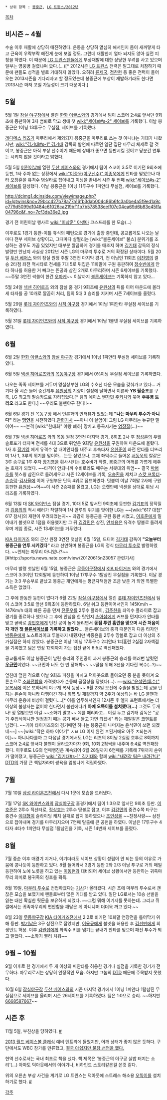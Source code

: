  * 상위 항목 : [[봉중근]], [[LG 트윈스/2012년]]

[[목차]]
== 비시즌 ~ 4월 ==
수술 이후 재활에 상당히 매진하였다. 운동을 상당히 열심히 해서인지 몸이 새까맣게 타고 근육이 우락부락 해진게 눈에 보일 정도. 그런데 재활한지 얼마 되지도 않아 실전 피칭을 하였다. 이 때문에 [[LG 트윈스]]팬들에게 부상재발에 대한 상당한 우려를 사고 있으며 일부는 영웅병 걸렸냐며 깠다.(...)[* 2012시즌 [[LG 트윈스]] 전력은 말그대로 처참하기 때문에 팬들도 성적을 별로 기대하지 않았다. 오히려 [[류제국]], [[정찬헌]] 등 좋은 전력이 들어오는 2013시즌을 기다리자고 할 정도였는데 봉중근에 부상이 재발하기라도 한다면 2013시즌 마저 꼬일 가능성이 크기 때문이다.]

== 5월 ==
5월 1일 [[잠실 야구장]]에서 열린 [[한화 이글스]]와의 경기에서 팀이 스코어 2:4로 앞서던 9회초에 등판하여 3자 범퇴로 막고 생애 첫 [[wiki:"세이브#s-2" 세이브]]를 기록했다. 이날 봉중근은 1이닝 13투구수 무실점, 세이브를 기록했다.

[[레다메스 리즈]]가 마무리에서 제외되자 봉중근을 마무리로 쓰는 것 아니냐는 기대가 나왔지만, [[wiki:"김기태#s-1" 김기태]] 감독의 발언에 따르면 일단 집단 마무리 체제로 갈 것이고, 봉중근은 아직 부상 선수이기 때문에 상태가 좋으면 등판시킬 것이고 당분간 연투는 시키지 않을 것이라고 밝혔다.

5월 5일 [[어린이날]]에 열린 [[두산 베어스]]와의 경기에서 팀이 스코어 3:5로 이기던 9회초에 등판, 1사 주자 없는 상황에서 [[wiki:"이종욱(야구선수)" 이종욱]]에게 안타를 맞았으나 대타 오장훈을 유격수 병살타로 잡아내고 이닝을 끝내서 시즌 두 번째 [[wiki:"세이브#s-2" 세이브]]를 달성했다. 이날 봉중근은 1이닝 11투구수 1피안타 무실점, 세이브를 기록했다.

http://dcimg1.dcinside.com/viewimage.php?id=lgtwins&no=29bcc427b78a77a16fb3dab004c86b6fc3a0be4a5f9ed1a9ce779d5099d10484c61026ca219bf11b7b578538eeff07c04ea69d6b83e45ffa04796c&f_no=7cf3da36e2.jpg

경기 전 어린이날 행사로 [[wiki:"이상훈" 야생마]] 코스프레를 한 모습(...)

이후로도 1경기 등판-이틀 휴식의 패턴으로 경기에 출장 중인데, 공교롭게도 나오는 날마다 전부 세이브 상황이고, 그때마다 살떨리는 [wiki:"블론세이브" 불쇼] 분위기를 조성하는 경우도 가끔 있었지만 대부분 깔끔하게 경기를 매조지 하며 [[김기태]] 감독의 정식 발령만 안났지 사실상 2012년 시즌 LG의 마무리 투수로 거의 확정된 상태이다. 5월 20일 [[두산 베어스]] 와의 잠실 원정 주말 3연전 마지막 경기, 전 이닝인 11회초 [[이진영]]의 결승 2타점 좌전 적시타로 전세를 7대 5로 뒤집은 11회말에 구원 등판하여 [[정수빈]]에게 안타 하나를 허용한 거 빼고는 뜬공과 삼진 2개로 마무리하며 시즌 6세이브를 기록했다. ~~주말 3연전 싹쓸이 한건 [[오마케]]~~ 이날까지 [[블론세이브]]는 기록하지 않고 있다... 

5월 24일 [[넥센 히어로즈]] 와의 잠실 홈 경기 9회초에 [[유원상]]의 뒤를 이어 마운드에 올라 세 타자를 공 10개로 깔끔히 처리, 팀의 5대 3 승리를 지키며 시즌 7세이브를 올렸다.

5월 29일 [[롯데 자이언츠]]와의 [[사직 야구장]] 경기에서 1이닝 1피안타 무실점 세이브를 기록하였다.

5월 31일 [[롯데 자이언츠]]와의 [[사직 야구장]] 경기에서 1이닝 1볼넷 무실점 세이브를 기록하였다.

== 6월 ==
6월 2일 [[한화 이글스]]와의 [[잠실 야구장]] 경기에서 1이닝 1피안타 무실점 세이브를 기록하였다.

6월 5일 [[넥센 히어로즈]]와의 [[목동야구장]] 경기에서 0⅓이닝 무실점 세이브를 기록하였다.

나오는 족족 세이브를 거두며 명실상부한 LG의 수호신 다운 모습을 갖춰가고 있다... 거기다 올 시즌 들어 중간계투 [[유원상]]의 기량이 절정에 달하면서 이른바 '''YB 필승조'''를 구축, LG 최고의 필승카드로 자리잡았다.[* 팀의 에이스 [[벤자민 주키치]]와 묶어 '''주유봉 트리오''' 라고도 한다.] ~~우리도 불펜야구 한다!!~~

6월 6일 경기 전 목동구장 에서 언론과의 인터뷰가 있었는데 '''"나는 마무리 투수가 아니다"''' 라는 '''[[망언]]'''을 시전하였다.[http://sports.news.nate.com/view/20120607n09722 관련기사] ~~아니 이 살암이! 그럼 LG 마무리는 뉴규란 말이여~~ ~~본격 [wiki:"한대화" 야왕 폐하] 땅치고 통곡시키는 [[염장]]질(...)~~

6월 7일 [[넥센 히어로즈]] 와의 목동 원정 3연전 마지막 경기, 8회초 2사 후 [[정성훈]]의 우월 솔로포가 터지며 전세를 4대 3으로 뒤엎은 9회말 [[유원상]]을 구원하여 마운드에 올랐다. 1사 후 [[장기영]] 에게 유격수 앞 내야안타를 내주고 후속타자 [[유한준]]이 좌전 안타를 터뜨리며 1사 1, 3루의 위기를 맞이하... 는듯 싶었으나, 교체 좌익수로 들어온 [[서동욱]]의 칼같은 3루 송구로 1루 주자 [[장기영]]을 횡사시키는 호수비가 작렬, 봉중근의 어깨를 가볍게 해주는 호재가 되었다. ~~타격이 안되니까 수비로라도 때우는 서봇대의 위엄~~ 결국 [[박병호]]를 헛스윙 삼진으로 돌려세우고 시즌 12세이브를 기록, [[오승환]]을 제치고 [[스캇 프록터]]-[[손승락]]-[[김사율]]에 이어 구원부문 단독 4위로 점프하였다. 덧붙여 이날 7회말 2사에 구원 등판한 [[유원상]]~~어~~이 시즌 2승째를 올렸고, LG는 오랫만에 넥센을 상대로 위닝 시리즈를 기록하였다.

6월 13일 대 [[SK 와이번스]] 잠실 경기, 10대 5로 앞서던 9회초에 등판한 [[김기표]]의 장작질과 [[김용의]]의 적시 에러가 작렬하며 1사 만루의 위기를 맞이한 LG는 ~~[wiki:"617 대첩" 617 참사]의 재현이 우려되었는지~~ 과감히 봉중근을 구원 등판 시켰고, [[이호준]]에게 밀어내기 볼넷으로 1점을 허용했지만 그 뒤 [[김강민]]은 삼진, [[안치용]]은 유격수 땅볼로 돌려세우며 게임 종료, 시즌 13세이브를 거두었다.

[[KIA 타이거즈]] 와의 군산 원정 3연전 첫날인 6월 15일, 드디어 [[김기태]] 감독이 '''"오늘부터 봉중근을 연투 시키겠다"''' 라고 선언하며 봉중근을 LG의 정식 [[마무리 투수]]로 발령하였다. ~~언제는 마무리 아니었나?~~ [#http://sports.news.nate.com/view/20120615n23057 관련기사]

마무리 발령 첫날인 6월 15일, 봉중근은 [[무등야구장]]에서 [[KIA 타이거즈]] 와의 경기에서 스코어 3:3이던 12회말에 등판하여 1이닝 17투구수 1탈삼진 무실점을 기록했다. 이날 경기는 3:3 무승부로 끝났고 봉중근 개인에게는 평균자책점만 조금 낮춘 거 외엔 특별한 소득은 없었다.

그 후에 한동안 등판이 없다가 6월 22일 [[잠실 야구장]]에서 열린 [[롯데 자이언츠]]전에서 팀이 스코어 3:5로 앞선 9회초에 등판하였다. 6일 쉬고 등판이어서인지 145Km/h ~ 147Km/h 대의 빠른 공을 던져 [[전준우]]를 2루수 플라이, [[김주찬]]을 좌익수 플라이로 잡고 경기를 종료하나 했으나 그 후에 안심을 한 탓인지 [[손아섭]]에게 커브를 던지다가 안타를 맞고 곧바로 [[강민호]]에게 던진 공이 높게 몰리면서 '''동점 투런 홈런을 맞으며 시즌 처음이자 개인 첫 [[블론세이브]]를 기록하고 말았다'''…. 블론세이브의 충격 때문인지 다음 타자인 [[박종윤]]에게 노스트라이크 투볼까지 내줬지만 박종윤을 2루수 땅볼로 잡고 더 이상의 추가실점은 하지 않았다.
봉중근은 이낭 1이닝 17투구수 2피안타 1피홈런 2실점 2자책점을 기록했고 팀은 연장 12회까지 가는 접전 끝에 6:5로 역전패했다.

공교롭게도 이날 봉중근이 날린 승리의 주인공이 과거 봉중근의 승리를 여러번 날렸던 '''[[우규민]]'''이었다. 
~~규민아 너도 한 번 당해봐~~ ~~딸을 위해 3년을 기다린 복수(…?)~~

엎친데 덮친 격으로 이날 9회초 피칭을 마치고 덕아웃으로 돌아오던 중 분을 못이겨 오른손으로 [[소화전]]함을 가격했다가 손등뼈 골절상을 당했다(…). ~~[[wiki:"윤석민(투수)" 윤복서]]에 이은 또하나의 야구계 복서 등장~~ 6월 23일 오전에 수술을 받았는데 공을 던지는 왼손이 아니라 다행이긴 하나 회복 및 재활까지 약 2주가 예상되는 바 LG 불펜과 마무리 운용에 비상이 걸렸다….[* 이를 염두해서인지 12시즌 후 엘지 프런트에서는 더 이상의 불상사는 없어야 한다면서 불펜에다가 '''아예 오뚝이를 설치했다(...)''' 그것도 두개나! 정 열받으면 이걸 ~~소화기 말고~~ 얘를 때리라고... 이걸 두고 김기태 감독은 "공기 주입식이니깐 원정경기 때는 공기 빼서 들고 가면 되겠네" 라는 깨알같은 코멘트를 남겼다. ~~기아 타이거즈와의 경기때면 하나는 봉중근이 나머지는 윤석민이 쓰면 되겠네~~] ~~[wiki:"작은 하마 이야기" ㅅㅂ LG 이제 완전 ㅈ된거에요 아주 ㅈ되는거야]~~ 아니나다를까 그 다음날 경기에서도 LG는 리즈의 8이닝 2실점 호투로 8회까지 스코어 2:4로 앞서다 불펜이 올라오자마자 9회, 10회 2점씩을 내주며 6:4로 역전패당했다. 이후로도 LG의 연패행진은 계속되어 6월 28일까지 6연패를 기록해 7위까지 순위가 떨어졌고, 봉중근은 [[wiki:"김기태#s-1" 김기태]]와 함께 [[wiki:"내려갈 팀은 내려간다" DTD]]의 가장 큰 책임자라며 쌍욕을 엄청나게 적립하였다.

== 7월 ==
7월 10일 [[삼성 라이온즈]]전에서 다시 1군에 모습을 드러냈다.

7월 17일 [[SK 와이번스]]와의 [[잠실야구장]] 홈경기에서 팀이 1:3으로 앞서던 9회초 등판. [[이호준]]은 2루수 직선타로, [[정상호]]는 2루수 땅볼로 잡고, 이후 [[김강민]]의 중견수쪽 타구는 중견수 [[이대형]]이 슬라이딩 캐치 실패로 잡지 못하였으나 [[조인성]]을 ~~친정사랑~~ 삼진으로 잡아내며 경기를 마무리지으며 7연패 탈출에 큰 공헌을 하였다.
이날은 17투구수 4타자 4타수 1피안타 무실점 1탈삼진을 기록, 시즌 14번째 세이브를 올렸다.

== 8월 ==
7월 중순 이후 매경기 지거나, 이기더라도 세이브 상황이 성립이 안 되는 등의 이유로 가뭄에 콩나듯이 등판하고 있다. 8월 들어와서 3경기 등판 2와 2/3 이닝 투구로 거의 매일 등판하여 노예 노릇을 하고 있는 [[이동현]]과 대비되어 세이브 상황에서만 등판하는 귀족마무리 의미로 봉귀족의 칭호를 획득.

8월 19일, [[마무리 투수]]로 전업하겠다는 [http://news.naver.com/main/read.nhn?mode=LSD&mid=sec&sid1=107&oid=109&aid=0002400350 기사]가 올라왔다. 시즌 초에 마무리 투수로서 괜찮은 모습을 보였기에 팬들로부터 많은 기대를 받고 있다. 일단 LG로서는 10승 선발을 잃는 대신 확실한 뒷문을 보유하게 되었다. ~~그럼 뭐해 이기지를 못하는데. 그리고 쥐갤에서는 귀족마무리의 편안함을 깨달은 게 아니냐며 더더욱 까고 있다.~~

8월 23일 [[무등야구장]] [[KIA 타이거즈]]전에서 2:2로 비기던 10회말 연장전을 틀어막기 위해 등판. [[박기남]]은 3구 삼진으로 잡았지만, [[이용규]]에게 볼넷을 허용한 후 [[김선빈]]에게 희생번트 허용. 이후 [[김원섭]]에게 좌익수 키를 넘기는 끝내기 안타를 맞으며 패전 투수가 되고 말았다. ~~소화기 빨리 치워~~

== 9월 ~ 10월 ==
9월 이후로 한 경기에서 두 개 이상의 피안타를 허용한 경기나 실점을 기록한 경기가 전무하다. 마무리로서는 상당히 안정적인 모습. 하지만 그놈의 [[DTD]] 때문에 주목받지 못했다.

10월 6일 [[잠실야구장]] [[두산 베어스]]와의 시즌 마지막 경기에서 1이닝 1피안타 1탈삼진 무실점으로 세이브를 올리며 시즌 26세이브를 기록하였다. 팀은 1:0으로 승리. ~~하지만 [[6668587667]]~~

== 시즌 후 ==
11월 5일, 부친상을 당하였다. [http://sports.news.naver.com/photocenter/photo.nhn?photoId=609441&category=&type=theme&page=1 #]

[[2013 월드 베이스볼 클래식]] 예비 엔트리에 들었지만, 어깨 상태가 좋지 않은 듯하다. 구단에서도 WBC 참가를 만류했고, [http://news.naver.com/main/ranking/read.nhn?mid=etc&sid1=111&date=20121122&rankingSectionId=107&rankingType=popular_day&rankingSeq=5&oid=410&aid=0000041000 결국 아쉽지만 불참 선언을 했다.]

현역 선수로서는 국내 최초로 책을 냈다. 책 제목은 '봉중근의 야구공 실밥 터지는 소리'(...) 아마도 덕아웃에서의 이야기나, 비하인드 스토리같은걸 쓴것 같다.

위의 오른손 부상 사건을 계기로 LG 트윈스는 덕아웃에 스트레스 해소용 [[오뚝이]]를 설치하기로 했다. [http://sports.news.naver.com/sports/index.nhn?category=kbo&ctg=news&mod=read&office_id=241&article_id=0002114925&date=20130107&page=1 #]


[[각주]]
